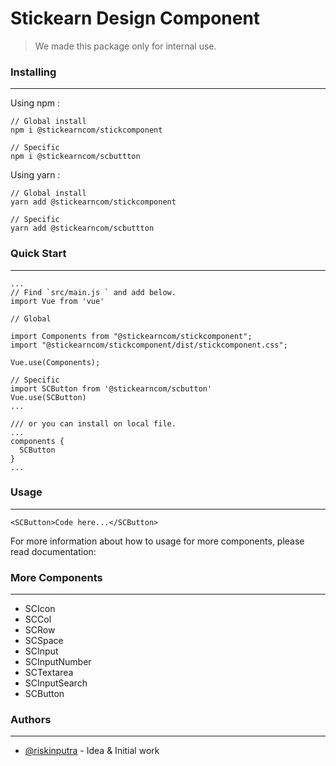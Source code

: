 
<Meta title="Introduction" />

<style>{`
  .subheading {
    --mediumdark: '#999999';
    font-weight: 900;
    font-size: 13px;
    color: #999;
    letter-spacing: 6px;
    line-height: 24px;
    text-transform: uppercase;
    margin-bottom: 12px;
    margin-top: 40px;
  }

  
`}</style>

# Stickearn Design Component

> We made this package only for internal use.

### Installing
___
Using npm :
```
// Global install
npm i @stickearncom/stickcomponent

// Specific
npm i @stickearncom/scbuttton
```

Using yarn :
```
// Global install
yarn add @stickearncom/stickcomponent

// Specific
yarn add @stickearncom/scbuttton
```

### Quick Start
___
```
...
// Find `src/main.js ` and add below.
import Vue from 'vue'

// Global

import Components from "@stickearncom/stickcomponent";
import "@stickearncom/stickcomponent/dist/stickcomponent.css";

Vue.use(Components);

// Specific
import SCButton from '@stickearncom/scbutton'
Vue.use(SCButton)
...

/// or you can install on local file.
...
components {
  SCButton
}
...
```

### Usage
___
```
<SCButton>Code here...</SCButton>
```

For more information about how to usage for more components, please read documentation:

### More Components
___
- SCIcon
- SCCol
- SCRow
- SCSpace
- SCInput
- SCInputNumber
- SCTextarea
- SCInputSearch
- SCButton

### Authors
___
- [@riskinputra](https://github.com/riskinputra) - Idea & Initial work



